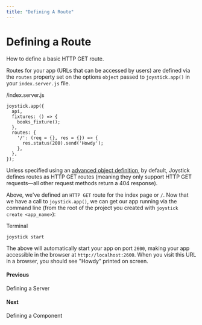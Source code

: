 ```yaml
---
title: "Defining A Route"
---
```


# Defining a Route

How to define a basic HTTP GET route.

Routes for your app (URLs that can be accessed by users) are defined via the `routes` property set on the options `object` passed to `joystick.app()` in your `index.server.js` file.

/index.server.js


    joystick.app({
      api,
      fixtures: () => {
        books_fixture();
      },
      routes: {
        '/': (req = {}, res = {}) => {
          res.status(200).send('Howdy');
        },
      },
    });

Unless specified using an [advanced object definition](node/routes/advanced-routes), by default, Joystick defines routes as HTTP GET routes (meaning they only support HTTP GET requests—all other request methods return a 404 response).

Above, we've defined an `HTTP GET` route for the index page or `/`. Now that we have a call to `joystick.app()`, we can get our app running via the command line (from the root of the project you created with `joystick create <app_name>`):

Terminal

    joystick start

The above will automatically start your app on port `2600`, making your app accessible in the browser at `http://localhost:2600`. When you visit this URL in a browser, you should see "Howdy" printed on screen.

[](getting-started-tutorial/defining-a-server)

#### Previous

Defining a Server

[](getting-started-tutorial/defining-a-component)

#### Next

Defining a Component

